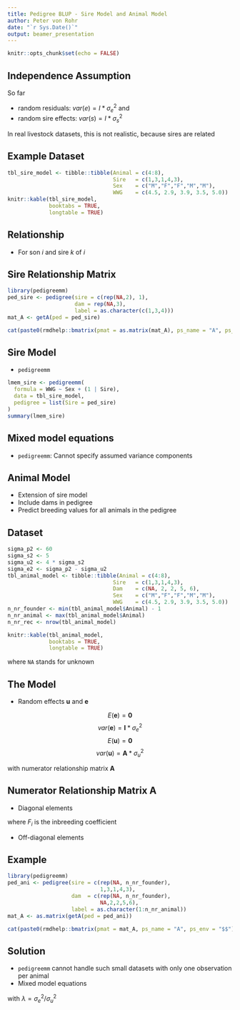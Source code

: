 ```yaml
---
title: Pedigree BLUP - Sire Model and Animal Model
author: Peter von Rohr
date: "`r Sys.Date()`"
output: beamer_presentation
---
```


```r
knitr::opts_chunk$set(echo = FALSE)
```

## Independence Assumption

So far

* random residuals: $var(e) = I * \sigma_e^2$ and
* random sire effects: $var(s) = I * \sigma_s^2$ 

In real livestock datasets, this is not realistic, because sires are related


## Example Dataset

```r
tbl_sire_model <- tibble::tibble(Animal = c(4:8),
                                 Sire   = c(1,3,1,4,3),
                                 Sex    = c("M","F","F","M","M"),
                                 WWG    = c(4.5, 2.9, 3.9, 3.5, 5.0))
knitr::kable(tbl_sire_model,
             booktabs = TRUE,
             longtable = TRUE)

```


## Relationship

* For son $i$ and sire $k$ of $i$

\begin{equation}
cov(s_i, s_k) = 1/2 * \sigma_s^2 \notag
\end{equation}


## Sire Relationship Matrix

```r
library(pedigreemm)
ped_sire <- pedigree(sire = c(rep(NA,2), 1), 
                     dam = rep(NA,3), 
                     label = as.character(c(1,3,4)))
mat_A <- getA(ped = ped_sire)
```

```r
cat(paste0(rmdhelp::bmatrix(pmat = as.matrix(mat_A), ps_name = "A", ps_env = "$$"), collapse = "\n"), "\n")
```


## Sire Model

* `pedigreemm` 

```r
lmem_sire <- pedigreemm(
  formula = WWG ~ Sex + (1 | Sire), 
  data = tbl_sire_model,
  pedigree = list(Sire = ped_sire)
)
summary(lmem_sire)
```


## Mixed model equations

* `pedigreemm`: Cannot specify assumed variance components

\begin{equation}
\left[ 
\begin{array}{cc}
X^TX  &  X^TZ \\
Z^TX  &  Z^TZ + \lambda A_s^{-1}
\end{array}
\right]
\left[ 
\begin{array}{c}
\hat{b} \\
\hat{s}
\end{array}
\right]
= 
\left[ 
\begin{array}{c}
X^Ty \\
Z^Ty
\end{array}
\right]
\notag
\end{equation}

## Animal Model

* Extension of sire model
* Include dams in pedigree
* Predict breeding values for all animals in the pedigree


## Dataset

```r
sigma_p2 <- 60
sigma_s2 <- 5
sigma_u2 <- 4 * sigma_s2
sigma_e2 <- sigma_p2 - sigma_u2
tbl_animal_model <- tibble::tibble(Animal = c(4:8),
                                 Sire   = c(1,3,1,4,3),
                                 Dam    = c(NA, 2, 2, 5, 6),
                                 Sex    = c("M","F","F","M","M"),
                                 WWG    = c(4.5, 2.9, 3.9, 3.5, 5.0))
n_nr_founder <- min(tbl_animal_model$Animal) - 1
n_nr_animal <- max(tbl_animal_model$Animal)
n_nr_rec <- nrow(tbl_animal_model)

knitr::kable(tbl_animal_model,
             booktabs = TRUE,
             longtable = TRUE)
```

where `NA` stands for unknown


## The Model

\begin{equation}
\mathbf{y} = \mathbf{Xb} + \mathbf{Zu} + \mathbf{e} \notag
\end{equation}

* Random effects $\mathbf{u}$ and $\mathbf{e}$

$$E(\mathbf{e}) = \mathbf{0}$$
$$var(\mathbf{e}) = \mathbf{I} * \sigma_e^2$$
$$E(\mathbf{u}) = \mathbf{0}$$
$$var(\mathbf{u}) = \mathbf{A} * \sigma_u^2$$

with numerator relationship matrix $\mathbf{A}$


## Numerator Relationship Matrix $\mathbf{A}$

* Diagonal elements

\begin{equation}
(\mathbf{A})_{ii} = 1 + F_i \notag
\end{equation}

where $F_i$ is the inbreeding coefficient

\begin{equation}
F_i = {1 \over 2} * (\mathbf{A})_{sd} \notag
\end{equation}

* Off-diagonal elements

\begin{equation}
cov(u_i, u_j) = (\mathbf{A})_{ij} * \sigma_u^2 \notag
\end{equation}


## Example

```r
library(pedigreemm)
ped_ani <- pedigree(sire = c(rep(NA, n_nr_founder),
                             1,3,1,4,3),
                    dam  = c(rep(NA, n_nr_founder),
                             NA,2,2,5,6),
                    label = as.character(1:n_nr_animal))
mat_A <- as.matrix(getA(ped = ped_ani))
```

```r
cat(paste0(rmdhelp::bmatrix(pmat = mat_A, ps_name = "A", ps_env = "$$"), collapse = "\n"), "\n")
```


## Solution

* `pedigreemm` cannot handle such small datasets with only one observation per animal
* Mixed model equations

\begin{equation}
\left[ 
\begin{array}{cc}
X^TX  &  X^TZ \\
Z^TX  &  Z^TZ + \lambda * A^{-1}
\end{array}
\right]
\left[ 
\begin{array}{c}
\hat{b} \\
\hat{u}
\end{array}
\right]
= 
\left[ 
\begin{array}{c}
X^Ty \\
Z^Ty
\end{array}
\right] \notag
\end{equation}

with $\lambda = \sigma_e^2 / \sigma_u^2$

